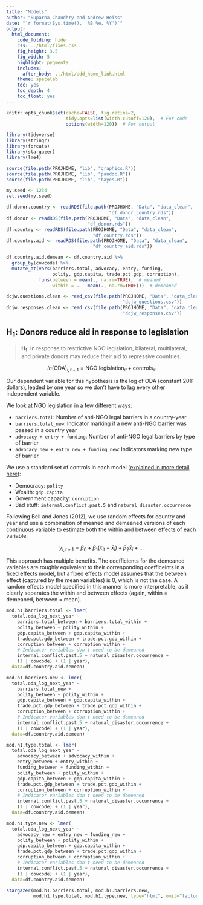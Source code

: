```yaml
---
title: "Models"
author: "Suparna Chaudhry and Andrew Heiss"
date: "`r format(Sys.time(), '%B %e, %Y')`"
output: 
  html_document: 
    code_folding: hide
    css: ../html/fixes.css
    fig_height: 3.5
    fig_width: 5
    highlight: pygments
    includes:
      after_body: ../html/add_home_link.html
    theme: spacelab
    toc: yes
    toc_depth: 4
    toc_float: yes
---
```


```r
knitr::opts_chunk$set(cache=FALSE, fig.retina=2,
                      tidy.opts=list(width.cutoff=120),  # For code
                      options(width=120))  # For output

library(tidyverse)
library(stringr)
library(forcats)
library(stargazer)
library(lme4)

source(file.path(PROJHOME, "lib", "graphics.R"))
source(file.path(PROJHOME, "lib", "pandoc.R"))
source(file.path(PROJHOME, "lib", "bayes.R"))

my.seed <- 1234
set.seed(my.seed)
```

```r
df.donor.country <- readRDS(file.path(PROJHOME, "Data", "data_clean",
                                      "df_donor_country.rds"))
df.donor <- readRDS(file.path(PROJHOME, "Data", "data_clean",
                              "df_donor.rds"))
df.country <- readRDS(file.path(PROJHOME, "Data", "data_clean",
                                "df_country.rds"))
df.country.aid <- readRDS(file.path(PROJHOME, "Data", "data_clean",
                                "df_country_aid.rds"))

df.country.aid.demean <- df.country.aid %>%
  group_by(cowcode) %>%
  mutate_at(vars(barriers.total, advocacy, entry, funding, 
                 polity, gdp.capita, trade.pct.gdp, corruption),
            funs(between = mean(., na.rm=TRUE),  # meaned
                 within = . - mean(., na.rm=TRUE)))  # demeaned

dcjw.questions.clean <- read_csv(file.path(PROJHOME, "Data", "data_clean",
                                           "dcjw_questions.csv"))
dcjw.responses.clean <- read_csv(file.path(PROJHOME, "Data", "data_clean",
                                           "dcjw_responses.csv"))
```

## H~1~: Donors reduce aid in response to legislation

> **H~1~**: In response to restrictive NGO legislation, bilateral, multilateral, and private donors may reduce their aid to repressive countries.

$$ln( \text{ODA} )_{i, t+1} = \text{NGO legislation}_{it} + \text{controls}_{it}$$

Our dependent variable for this hypothesis is the log of ODA (constant 2011 dollars), leaded by one year so we don't have to lag every other independent variable. 

We look at NGO legislation in a few different ways:

- `barriers.total`: Number of anti-NGO legal barriers in a country-year
- `barriers.total_new`: Indicator marking if a new anti-NGO barrier was passed in a country year
- `advocacy + entry + funding`: Number of anti-NGO legal barriers by type of barrier
- `advocacy_new + entry_new + funding_new`: Indicators marking new type of barrier

We use a standard set of controls in each model ([explained in more detail here](/Data/get_merge_data.html#other_controls_and_alternative_hypotheses)):

- Democracy: `polity`
- Wealth: `gdp.capita`
- Government capacity: `corruption`
- Bad stuff: `internal.conflict.past.5` and `natural_disaster.occurrence`

Following Bell and Jones (2012), we use random effects for country and year and use a combination of meaned and demeaned versions of each continuous variable to estimate both the within and between effects of each variable. 

$$ y_{i, t + 1} = \beta_0 + \beta_1 (x_{it} - \bar{x}_i) + \beta_2 \bar{x}_i + \ldots  $$

This approach has multiple benefits. The coefficients for the demeaned variables are roughly equivalent to their corresponding coefficeints in a fixed effects model, but a fixed effects model assumes that the between effect (captured by the mean variables) is 0, which is not the case. A random effects model specified in this manner is more interpretable, as it clearly separates the within and between effects (again, within = demeaned, between = mean).

```r
mod.h1.barriers.total <- lmer(
  total.oda_log_next_year ~ 
    barriers.total_between + barriers.total_within +
    polity_between + polity_within + 
    gdp.capita_between + gdp.capita_within +
    trade.pct.gdp_between + trade.pct.gdp_within + 
    corruption_between + corruption_within +
    # Indicator variables don't need to be demeaned
    internal.conflict.past.5 + natural_disaster.occurrence +
    (1 | cowcode) + (1 | year),
  data=df.country.aid.demean)

mod.h1.barriers.new <- lmer(
  total.oda_log_next_year ~ 
    barriers.total_new +
    polity_between + polity_within + 
    gdp.capita_between + gdp.capita_within +
    trade.pct.gdp_between + trade.pct.gdp_within + 
    corruption_between + corruption_within +
    # Indicator variables don't need to be demeaned
    internal.conflict.past.5 + natural_disaster.occurrence +
    (1 | cowcode) + (1 | year),
  data=df.country.aid.demean)

mod.h1.type.total <- lmer(
  total.oda_log_next_year ~ 
    advocacy_between + advocacy_within +
    entry_between + entry_within +
    funding_between + funding_within +
    polity_between + polity_within + 
    gdp.capita_between + gdp.capita_within +
    trade.pct.gdp_between + trade.pct.gdp_within + 
    corruption_between + corruption_within +
    # Indicator variables don't need to be demeaned
    internal.conflict.past.5 + natural_disaster.occurrence +
    (1 | cowcode) + (1 | year),
  data=df.country.aid.demean)

mod.h1.type.new <- lmer(
  total.oda_log_next_year ~ 
    advocacy_new + entry_new + funding_new +
    polity_between + polity_within + 
    gdp.capita_between + gdp.capita_within +
    trade.pct.gdp_between + trade.pct.gdp_within + 
    corruption_between + corruption_within +
    # Indicator variables don't need to be demeaned
    internal.conflict.past.5 + natural_disaster.occurrence +
    (1 | cowcode) + (1 | year),
  data=df.country.aid.demean)
```

```r
stargazer(mod.h1.barriers.total, mod.h1.barriers.new, 
          mod.h1.type.total, mod.h1.type.new, type="html", omit="factor")
```

